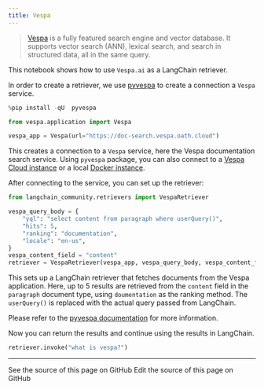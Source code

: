 ```yaml
---
title: Vespa
---
```


>[Vespa](https://vespa.ai/) is a fully featured search engine and vector database. It supports vector search (ANN), lexical search, and search in structured data, all in the same query.

This notebook shows how to use `Vespa.ai` as a LangChain retriever.

In order to create a retriever, we use [pyvespa](https://pyvespa.readthedocs.io/en/latest/index.html) to
create a connection a `Vespa` service.

```python
%pip install -qU  pyvespa
```

```python
from vespa.application import Vespa

vespa_app = Vespa(url="https://doc-search.vespa.oath.cloud")
```

This creates a connection to a `Vespa` service, here the Vespa documentation search service.
Using `pyvespa` package, you can also connect to a
[Vespa Cloud instance](https://pyvespa.readthedocs.io/en/latest/deploy-vespa-cloud.html)
or a local
[Docker instance](https://pyvespa.readthedocs.io/en/latest/deploy-docker.html).

After connecting to the service, you can set up the retriever:

```python
from langchain_community.retrievers import VespaRetriever

vespa_query_body = {
    "yql": "select content from paragraph where userQuery()",
    "hits": 5,
    "ranking": "documentation",
    "locale": "en-us",
}
vespa_content_field = "content"
retriever = VespaRetriever(vespa_app, vespa_query_body, vespa_content_field)
```

This sets up a LangChain retriever that fetches documents from the Vespa application.
Here, up to 5 results are retrieved from the `content` field in the `paragraph` document type,
using `doumentation` as the ranking method. The `userQuery()` is replaced with the actual query
passed from LangChain.

Please refer to the [pyvespa documentation](https://pyvespa.readthedocs.io/en/latest/getting-started-pyvespa.html#Query)
for more information.

Now you can return the results and continue using the results in LangChain.

```python
retriever.invoke("what is vespa?")
```

---

<CardGroup cols={2}>
  <Card title="View Source" icon="eye" href="https://github.com/langchain-ai/docs/blob/main/src/oss/python/integrations/retrievers/vespa.mdx">
    See the source of this page on GitHub
  </Card>
  <Card title="Edit Source" icon="pen-to-square" href="https://github.com/langchain-ai/docs/edit/main/src/oss/python/integrations/retrievers/vespa.mdx">
    Edit the source of this page on GitHub
  </Card>
</CardGroup>
